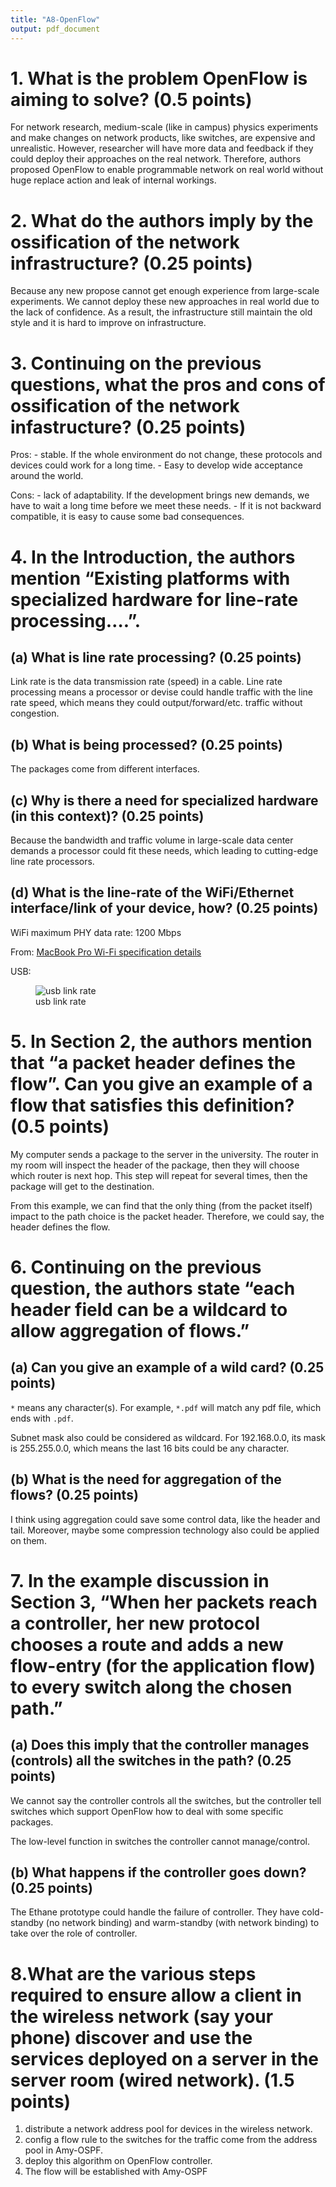 ```yaml
---
title: "A8-OpenFlow"
output: pdf_document
---
```


# 1. What is the problem OpenFlow is aiming to solve? (0.5 points)

For network research, medium-scale (like in campus) physics experiments and make changes on network products, like switches, are expensive and unrealistic. However, researcher will have more data and feedback if they could deploy their approaches on the real network. Therefore, authors proposed OpenFlow to enable programmable network on real world without huge replace action and leak of internal workings.

# 2. What do the authors imply by the ossification of the network infrastructure? (0.25 points)

Because any new propose cannot get enough experience from large-scale experiments. We cannot deploy these new approaches in real world due to the lack of confidence. As a result, the infrastructure still maintain the old style and it is hard to improve on infrastructure.

# 3. Continuing on the previous questions, what the pros and cons of ossification of the network infastructure? (0.25 points)

Pros: 
- stable. If the whole environment do not change, these protocols and devices could work for a long time.
- Easy to develop wide acceptance around the world.

Cons:
- lack of adaptability. If the development brings new demands, we have to wait a long time before we meet these needs.
- If it is not backward compatible, it is easy to cause some bad consequences.

# 4. In the Introduction, the authors mention "Existing platforms with specialized hardware for line-rate processing....".
## (a)  What is line rate processing? (0.25 points)

Link rate is the data transmission rate (speed) in a cable. Line rate processing means a processor or devise could handle traffic with the line rate speed, which means they could output/forward/etc. traffic without congestion.

## (b) What is being processed? (0.25 points)

The packages come from different interfaces.

## (c) Why is there a need for specialized hardware (in this context)? (0.25 points)

Because the bandwidth and traffic volume in large-scale data center demands a processor could fit these needs, which leading to cutting-edge line rate processors.

## (d) What is the line-rate of the WiFi/Ethernet interface/link of your device, how? (0.25 points)

WiFi maximum PHY data rate: 1200 Mbps

From: [MacBook Pro Wi-Fi specification details](https://support.apple.com/guide/deployment/macbook-pro-wi-fi-specification-details-dep2ac3e3b51/web)

USB:

![usb link rate](usblinkspeed.jpg)

# 5. In Section 2, the authors mention that "a packet header defines the flow". Can you give an example of a flow that satisfies this definition? (0.5 points)

My computer sends a package to the server in the university. The router in my room will inspect the header of the package, then they will choose which router is next hop. This step will repeat for several times, then the package will get to the destination.

From this example, we can find that the only thing (from the packet itself) impact to the path choice is the packet header. Therefore, we could say, the header defines the flow.

# 6. Continuing on the previous question, the authors state "each header field can be a wildcard to allow aggregation of flows."
## (a) Can you give an example of a wild card? (0.25 points)

`*` means any character(s). For example, `*.pdf` will match any pdf file, which ends with `.pdf`.

Subnet mask also could be considered as wildcard. For 192.168.0.0, its mask is 255.255.0.0, which means the last 16 bits could be any character.

## (b) What is the need for aggregation of the flows? (0.25 points)

I think using aggregation could save some control data, like the header and tail. Moreover, maybe some compression technology also could be applied on them.

# 7. In the example discussion in Section 3, "When her packets reach a controller, her new protocol chooses a route and adds a new flow-entry (for the application flow) to every switch along the chosen path." 
## (a) Does this imply that the controller manages (controls) all the switches in the path? (0.25 points)

We cannot say the controller controls all the switches, but the controller tell switches which support OpenFlow how to deal with some specific packages.

The low-level function in switches the controller cannot manage/control.

## (b) What happens if the controller goes down?  (0.25 points)

The Ethane prototype could handle the failure of controller. They have cold-standby (no network binding) and warm-standby (with network binding) to take over the role of controller.

# 8.What are the various steps required to ensure allow a client in the wireless network (say your phone) discover and use the services deployed on a server in the server room (wired network). (1.5 points)

1. distribute a network address pool for devices in the wireless network.
2. config a flow rule to the switches for the traffic come from the address pool in Amy-OSPF.
3. deploy this algorithm on OpenFlow controller.
4. The flow will be established with Amy-OSPF







